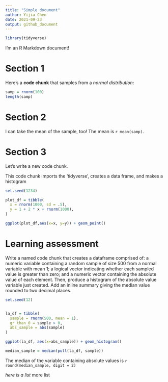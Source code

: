 ```yaml
---
title: "Simple document"
author: Yijia Chen
date: 2021-09-23
output: github_document
---
```


```r
library(tidyverse)
```


I'm an R Markdown document! 

# Section 1

Here's a **code chunk** that samples from 
a _normal distribution_:

```r
samp = rnorm(100)
length(samp)
```

# Section 2

I can take the mean of the sample, too!
The mean is `r mean(samp)`.

# Section 3

Let's write a new code chunk.

This code chunk imports the 'tidyverse', creates a data frame, and makes a histogram

```r


set.seed(1234)

plot_df = tibble(
  x = rnorm(1000, sd = .5),
  y = 1 + 2 * x + rnorm(1000),
)

ggplot(plot_df,aes(x=x, y=y)) + geom_point()


```

# Learning assessment
Write a named code chunk that creates a dataframe comprised of: a numeric variable containing a random sample of size 500 from a normal variable with mean 1; a logical vector indicating whether each sampled value is greater than zero; and a numeric vector containing the absolute value of each element. Then, produce a histogram of the absolute value variable just created. Add an inline summary giving the median value rounded to two decimal places.
```r
set.seed(12)


la_df = tibble(
  sample = rnorm(500, mean = 1),
  gr_than_0 = sample > 0,
  abs_sample = abs(sample)
)

ggplot(la_df, aes(x=abs_sample)) + geom_histogram()

median_sample = median(pull(la_df, sample))
```
The median of the variable containing absolute values is 
`r round(median_sample, digit = 2)`


*here is a list
*more list
